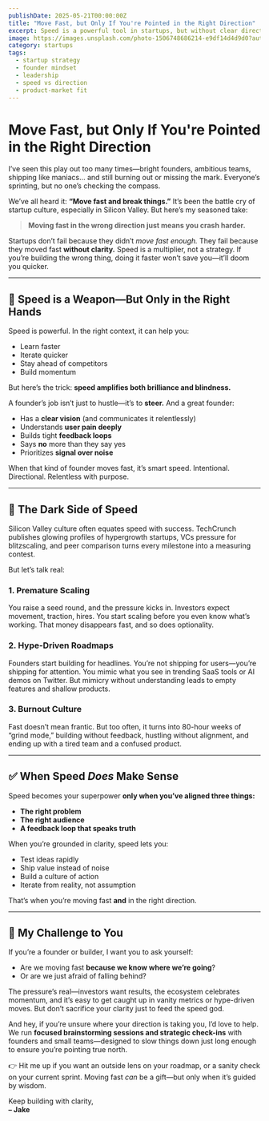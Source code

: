 ```yaml
---
publishDate: 2025-05-21T00:00:00Z
title: "Move Fast, but Only If You're Pointed in the Right Direction"
excerpt: Speed is a powerful tool in startups, but without clear direction and founder clarity, it's a fast track to failure.
image: https://images.unsplash.com/photo-1506748686214-e9df14d4d9d0?auto=format&fit=crop&w=1600&q=80
category: startups
tags:
  - startup strategy
  - founder mindset
  - leadership
  - speed vs direction
  - product-market fit
---
```


# Move Fast, but Only If You're Pointed in the Right Direction

I’ve seen this play out too many times—bright founders, ambitious teams, shipping like maniacs... and still burning out or missing the mark. Everyone’s sprinting, but no one’s checking the compass.

We’ve all heard it: **“Move fast and break things.”** It’s been the battle cry of startup culture, especially in Silicon Valley. But here’s my seasoned take:

> **Moving fast in the wrong direction just means you crash harder.**

Startups don’t fail because they didn’t *move fast enough.* They fail because they moved fast **without clarity.** Speed is a multiplier, not a strategy. If you’re building the wrong thing, doing it faster won’t save you—it’ll doom you quicker.

---

## 🚀 Speed is a Weapon—But Only in the Right Hands

Speed is powerful. In the right context, it can help you:
- Learn faster  
- Iterate quicker  
- Stay ahead of competitors  
- Build momentum  

But here’s the trick: **speed amplifies both brilliance and blindness.**

A founder’s job isn’t just to hustle—it’s to **steer.** And a great founder:
- Has a **clear vision** (and communicates it relentlessly)
- Understands **user pain deeply**
- Builds tight **feedback loops**
- Says **no** more than they say yes
- Prioritizes **signal over noise**

When that kind of founder moves fast, it’s smart speed. Intentional. Directional. Relentless with purpose.

---

## 🧨 The Dark Side of Speed

Silicon Valley culture often equates speed with success. TechCrunch publishes glowing profiles of hypergrowth startups, VCs pressure for blitzscaling, and peer comparison turns every milestone into a measuring contest.

But let’s talk real:

### 1. **Premature Scaling**
You raise a seed round, and the pressure kicks in. Investors expect movement, traction, hires. You start scaling before you even know what’s working. That money disappears fast, and so does optionality.

### 2. **Hype-Driven Roadmaps**
Founders start building for headlines. You’re not shipping for users—you’re shipping for attention. You mimic what you see in trending SaaS tools or AI demos on Twitter. But mimicry without understanding leads to empty features and shallow products.

### 3. **Burnout Culture**
Fast doesn’t mean frantic. But too often, it turns into 80-hour weeks of “grind mode,” building without feedback, hustling without alignment, and ending up with a tired team and a confused product.

---

## ✅ When Speed *Does* Make Sense

Speed becomes your superpower **only when you’ve aligned three things:**
- **The right problem**
- **The right audience**
- **A feedback loop that speaks truth**

When you’re grounded in clarity, speed lets you:
- Test ideas rapidly  
- Ship value instead of noise  
- Build a culture of action  
- Iterate from reality, not assumption  

That’s when you’re moving fast **and** in the right direction.

---

## 🧭 My Challenge to You

If you’re a founder or builder, I want you to ask yourself:

- Are we moving fast **because we know where we’re going**?
- Or are we just afraid of falling behind?

The pressure’s real—investors want results, the ecosystem celebrates momentum, and it’s easy to get caught up in vanity metrics or hype-driven moves. But don’t sacrifice your clarity just to feed the speed god.

And hey, if you’re unsure where your direction is taking you, I’d love to help.  
We run **focused brainstorming sessions and strategic check-ins** with founders and small teams—designed to slow things down just long enough to ensure you’re pointing true north.

👉 Hit me up if you want an outside lens on your roadmap, or a sanity check on your current sprint. Moving fast *can* be a gift—but only when it’s guided by wisdom.

Keep building with clarity,  
**– Jake**
